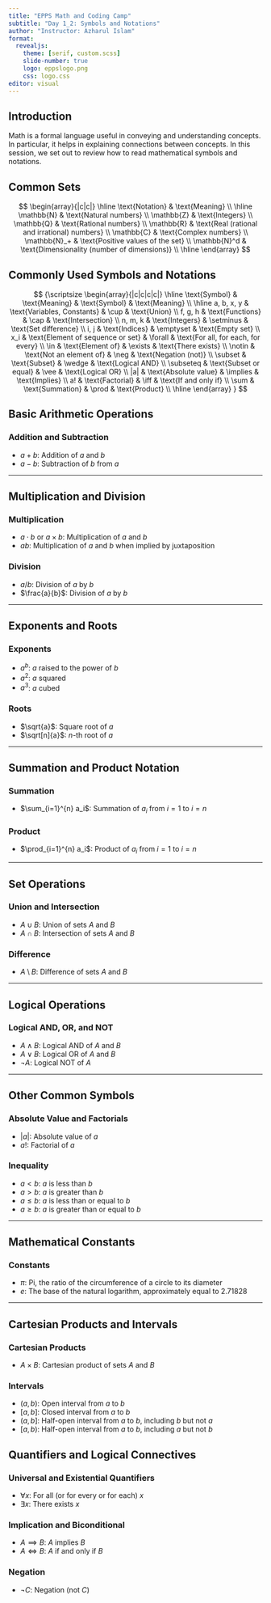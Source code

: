 ```yaml
---
title: "EPPS Math and Coding Camp"
subtitle: "Day 1_2: Symbols and Notations"
author: "Instructor: Azharul Islam"
format: 
  revealjs:
    theme: [serif, custom.scss]
    slide-number: true
    logo: eppslogo.png
    css: logo.css
editor: visual
---
```


## Introduction

Math is a formal language useful in conveying and understanding concepts. In particular, it helps in explaining connections between concepts. In this session, we set out to review how to read mathematical symbols and notations.

## Common Sets

$$
\begin{array}{|c|c|}
\hline
\text{Notation} & \text{Meaning} \\
\hline
\mathbb{N} & \text{Natural numbers} \\
\mathbb{Z} & \text{Integers} \\
\mathbb{Q} & \text{Rational numbers} \\
\mathbb{R} & \text{Real (rational and irrational) numbers} \\
\mathbb{C} & \text{Complex numbers} \\
\mathbb{N}_+ & \text{Positive values of the set} \\
\mathbb{N}^d & \text{Dimensionality (number of dimensions)} \\
\hline
\end{array}
$$

## Commonly Used Symbols and Notations

$$ 
{\scriptsize
\begin{array}{|c|c|c|c|}
\hline
\text{Symbol} & \text{Meaning} & \text{Symbol} & \text{Meaning} \\
\hline
a, b, x, y & \text{Variables, Constants} & \cup & \text{Union} \\
f, g, h & \text{Functions} & \cap & \text{Intersection} \\
n, m, k & \text{Integers} & \setminus & \text{Set difference} \\
i, j & \text{Indices} & \emptyset & \text{Empty set} \\
x_i & \text{Element of sequence or set} & \forall & \text{For all, for each, for every} \\
\in & \text{Element of} & \exists & \text{There exists} \\
\notin & \text{Not an element of} & \neg & \text{Negation (not)} \\
\subset & \text{Subset} & \wedge & \text{Logical AND} \\
\subseteq & \text{Subset or equal} & \vee & \text{Logical OR} \\
|a| & \text{Absolute value} & \implies & \text{Implies} \\
a! & \text{Factorial} & \iff & \text{If and only if} \\
\sum & \text{Summation} & \prod & \text{Product} \\
\hline
\end{array}
}
$$

## Basic Arithmetic Operations

### Addition and Subtraction

-   $a + b$: Addition of $a$ and $b$
-   $a - b$: Subtraction of $b$ from $a$

------------------------------------------------------------------------

## Multiplication and Division

### Multiplication

-   $a \cdot b$ or $a \times b$: Multiplication of $a$ and $b$
-   $ab$: Multiplication of $a$ and $b$ when implied by juxtaposition

### Division

-   $a / b$: Division of $a$ by $b$
-   $\frac{a}{b}$: Division of $a$ by $b$

------------------------------------------------------------------------

## Exponents and Roots

### Exponents

-   $a^b$: $a$ raised to the power of $b$
-   $a^2$: $a$ squared
-   $a^3$: $a$ cubed

### Roots

-   $\sqrt{a}$: Square root of $a$
-   $\sqrt[n]{a}$: $n$-th root of $a$

------------------------------------------------------------------------

## Summation and Product Notation

### Summation

-   $\sum_{i=1}^{n} a_i$: Summation of $a_i$ from $i=1$ to $i=n$

### Product

-   $\prod_{i=1}^{n} a_i$: Product of $a_i$ from $i=1$ to $i=n$

------------------------------------------------------------------------

## Set Operations

### Union and Intersection

-   $A \cup B$: Union of sets $A$ and $B$
-   $A \cap B$: Intersection of sets $A$ and $B$

### Difference

-   $A \setminus B$: Difference of sets $A$ and $B$

------------------------------------------------------------------------

## Logical Operations

### Logical AND, OR, and NOT

-   $A \wedge B$: Logical AND of $A$ and $B$
-   $A \vee B$: Logical OR of $A$ and $B$
-   $\neg A$: Logical NOT of $A$

------------------------------------------------------------------------

## Other Common Symbols

### Absolute Value and Factorials

-   $|a|$: Absolute value of $a$
-   $a!$: Factorial of $a$

### Inequality

-   $a < b$: $a$ is less than $b$
-   $a > b$: $a$ is greater than $b$
-   $a \leq b$: $a$ is less than or equal to $b$
-   $a \geq b$: $a$ is greater than or equal to $b$

------------------------------------------------------------------------

## Mathematical Constants

### Constants

-   $\pi$: Pi, the ratio of the circumference of a circle to its diameter
-   $e$: The base of the natural logarithm, approximately equal to 2.71828

------------------------------------------------------------------------

## Cartesian Products and Intervals

### Cartesian Products

-   $A \times B$: Cartesian product of sets $A$ and $B$

### Intervals

-   $(a, b)$: Open interval from $a$ to $b$
-   $[a, b]$: Closed interval from $a$ to $b$
-   $(a, b]$: Half-open interval from $a$ to $b$, including $b$ but not $a$
-   $[a, b)$: Half-open interval from $a$ to $b$, including $a$ but not $b$

## Quantifiers and Logical Connectives

### Universal and Existential Quantifiers

-   $\forall x$: For all (or for every or for each) $x$
-   $\exists x$: There exists $x$

### Implication and Biconditional

-   $A \implies B$: $A$ implies $B$
-   $A \iff B$: $A$ if and only if $B$

### Negation

-   $\neg C$: Negation (not $C$)

